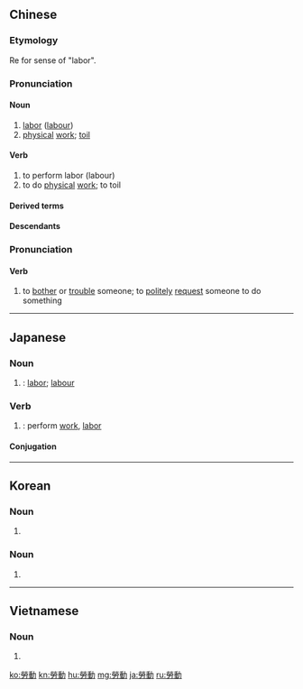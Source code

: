 {{also|労働|劳动}}
==Chinese==
{{zh-forms|s=劳动}}

===Etymology===
Re{{borrowing|zh|ja|-|nocap=1}} {{ja-r|勞働|ろうどう}} for sense of "labor".

===Pronunciation===
{{zh-pron
|m=láodòng
|ma=y
|c=lou4 dung6
|h=pfs=lò-thung
|md=lò̤-dông
|mn=xm,zz,tw:lô-tōng/qz:lô͘-tǒng
|w=3lau don
|cat=n,v
}}

====Noun====
{{zh-noun}}

# [[labor]] ([[labour]])
# [[physical]] [[work]]; [[toil]]

====Verb====
{{zh-verb}}

# to perform labor (labour)
# to do [[physical]] [[work]]; to toil

====Derived terms====
{{zh-der|家務勞動|勞動保護|勞動保險|勞動布|勞動對象|勞動法|勞動服|勞動改造|勞動合同|勞動教養|勞動階級|勞動節|勞動力|勞動密集|勞動密集型|勞動模範|勞動強度|勞動權|勞動日|勞動生產率|勞動市場|勞動者|勞動爭議}}

====Descendants====
{{CJKV||ろうどう|로동|k2=노동|lao động|j=労働}}

===Pronunciation===
{{zh-pron
|m=láodong
|c=lou4 dung6
|mn=tw:lô-tōng
|cat=v
}}

====Verb====
{{zh-verb}}

# {{lb|zh|polite|colloquial|dated}} to [[bother]] or [[trouble]] someone; to [[politely]] [[request]] someone to do something

{{zh-cat|Beginning}}

----

==Japanese==
{{ja-kanjitab|ろう|どう|yomi=on}}

===Noun===
{{ja-noun|ろうどう|shin=労働}}

# {{kyujitai spelling of|労働}}: [[labor]]; [[labour]]

===Verb===
{{ja-verb-suru|ろうどう}}

# {{kyujitai spelling of|労働}}: perform [[work]], [[labor]]

====Conjugation====
{{ja-suru|ろうどう}}

----

==Korean==
{{ko-hanjatab}}

===Noun===
{{ko-noun|hangeul=로동}}

# {{hanja form of|로동|[[labor]] ("North Korea")}}

===Noun===
{{ko-noun|hangeul=노동}}

# {{hanja form of|노동|[[labor]] ("South Korea")}}

----

==Vietnamese==
{{vi-hantutab}}

===Noun===
{{vi-hantu}}

# {{han tu form of|lao động|[[labor]]}}

[[ko:勞動]]
[[kn:勞動]]
[[hu:勞動]]
[[mg:勞動]]
[[ja:勞動]]
[[ru:勞動]]